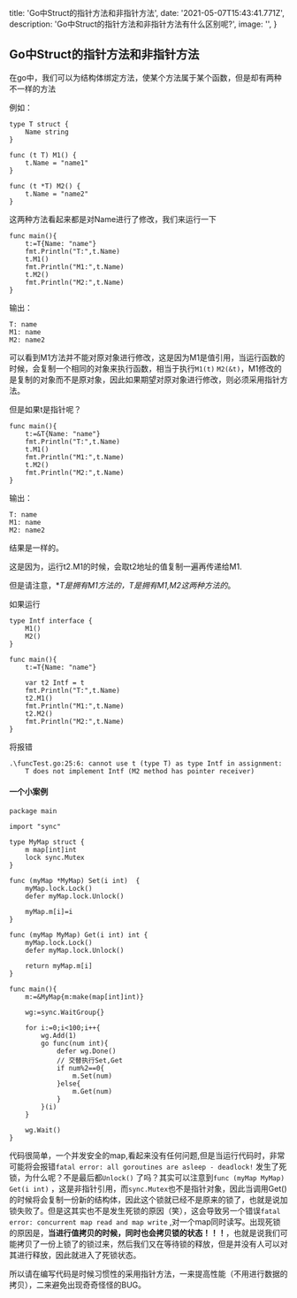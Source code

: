 
  title: 'Go中Struct的指针方法和非指针方法',
  date: '2021-05-07T15:43:41.771Z',
  description: 'Go中Struct的指针方法和非指针方法有什么区别呢?',
  image: '',
}
## Go中Struct的指针方法和非指针方法

在go中，我们可以为结构体绑定方法，使某个方法属于某个函数，但是却有两种不一样的方法

例如：

```
type T struct {
    Name string
}

func (t T) M1() {
    t.Name = "name1"
}

func (t *T) M2() {
    t.Name = "name2"
}
```

这两种方法看起来都是对Name进行了修改，我们来运行一下

```
func main(){
	t:=T{Name: "name"}
	fmt.Println("T:",t.Name)
	t.M1()
	fmt.Println("M1:",t.Name)
	t.M2()
	fmt.Println("M2:",t.Name)
}
```

输出：

```
T: name
M1: name
M2: name2
```

可以看到M1方法并不能对原对象进行修改，这是因为M1是值引用，当运行函数的时候，会复制一个相同的对象来执行函数，相当于执行`M1(t)` `M2(&t)`，M1修改的是复制的对象而不是原对象，因此如果期望对原对象进行修改，则必须采用指针方法。

但是如果t是指针呢？

```
func main(){
	t:=&T{Name: "name"}
	fmt.Println("T:",t.Name)
	t.M1()
	fmt.Println("M1:",t.Name)
	t.M2()
	fmt.Println("M2:",t.Name)
}
```

输出：

```
T: name
M1: name
M2: name2
```

结果是一样的。

这是因为，运行t2.M1的时候，会取t2地址的值复制一遍再传递给M1.

但是请注意，**T是拥有M1方法的，*T是拥有M1,M2这两种方法的**。

如果运行

```
type Intf interface {
	M1()
	M2()
}

func main(){
	t:=T{Name: "name"}

	var t2 Intf = t
	fmt.Println("T:",t.Name)
	t2.M1()
	fmt.Println("M1:",t.Name)
	t2.M2()
	fmt.Println("M2:",t.Name)
}
```

将报错

```
.\funcTest.go:25:6: cannot use t (type T) as type Intf in assignment:
	T does not implement Intf (M2 method has pointer receiver)
```

#### 一个小案例

```
package main

import "sync"

type MyMap struct {
	m map[int]int
	lock sync.Mutex
}

func (myMap *MyMap) Set(i int)  {
	myMap.lock.Lock()
	defer myMap.lock.Unlock()

	myMap.m[i]=i
}

func (myMap MyMap) Get(i int) int {
	myMap.lock.Lock()
	defer myMap.lock.Unlock()

	return myMap.m[i]
}

func main(){
	m:=&MyMap{m:make(map[int]int)}

	wg:=sync.WaitGroup{}

	for i:=0;i<100;i++{
		wg.Add(1)
		go func(num int){
			defer wg.Done()
			// 交替执行Set,Get
			if num%2==0{
				m.Set(num)
			}else{
				m.Get(num)
			}
		}(i)
	}

	wg.Wait()
}
```

代码很简单，一个并发安全的map,看起来没有任何问题,但是当运行代码时，非常可能将会报错`fatal error: all goroutines are asleep - deadlock!` 发生了死锁，为什么呢？不是最后都`Unlock()` 了吗？其实可以注意到`func (myMap MyMap) Get(i int)` ，这是非指针引用，而`sync.Mutex`也不是指针对象，因此当调用Get()的时候将会复制一份新的结构体，因此这个锁就已经不是原来的锁了，也就是说加锁失败了。但是这其实也不是发生死锁的原因（笑），这会导致另一个错误`fatal error: concurrent map read and map write` ,对一个map同时读写。出现死锁的原因是，**当进行值拷贝的时候，同时也会拷贝锁的状态！！！**，也就是说我们可能拷贝了一份上锁了的锁过来，然后我们又在等待锁的释放，但是并没有人可以对其进行释放，因此就进入了死锁状态。

所以请在编写代码是时候习惯性的采用指针方法，一来提高性能（不用进行数据的拷贝），二来避免出现奇奇怪怪的BUG。



